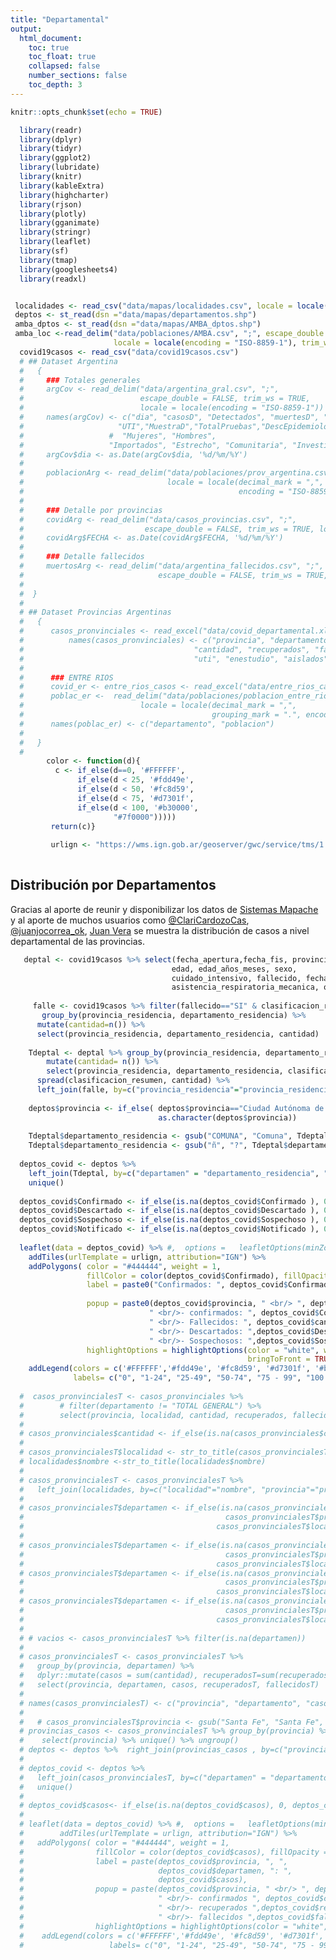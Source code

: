 ```yaml
---
title: "Departamental"
output:
  html_document:
    toc: true
    toc_float: true
    collapsed: false
    number_sections: false
    toc_depth: 3
---
```



```r
knitr::opts_chunk$set(echo = TRUE)
```

```r
  library(readr)
  library(dplyr)
  library(tidyr)
  library(ggplot2)
  library(lubridate)
  library(knitr)
  library(kableExtra)
  library(highcharter)
  library(rjson)
  library(plotly)
  library(gganimate)
  library(stringr)
  library(leaflet)
  library(sf)
  library(tmap)
  library(googlesheets4)
  library(readxl)


 localidades <- read_csv("data/mapas/localidades.csv", locale = locale(encoding = "ISO-8859-1"))
 deptos <- st_read(dsn ="data/mapas/departamentos.shp") 
 amba_dptos <- st_read(dsn ="data/mapas/AMBA_dptos.shp")
 amba_loc <-read_delim("data/poblaciones/AMBA.csv", ";", escape_double = FALSE, 
                       locale = locale(encoding = "ISO-8859-1"), trim_ws = TRUE)
  covid19casos <- read_csv("data/covid19casos.csv")
  # ## Dataset Argentina
  #   {  
  #     ### Totales generales
  #     argCov <- read_delim("data/argentina_gral.csv", ";", 
  #                          escape_double = FALSE, trim_ws = TRUE, 
  #                          locale = locale(encoding = "ISO-8859-1"))
  #     names(argCov) <- c("dia", "casosD", "Detectados", "muertesD", "Fallecidos", "Recuperados",
  #                     "UTI","MuestraD","TotalPruebas","DescEpidemiologia", "DescTest", "Descartados", 
  #                   #  "Mujeres", "Hombres", 
  #                   "Importados", "Estrecho", "Comunitaria", "Investigacion", "InicioSint")
  #     argCov$dia <- as.Date(argCov$dia, '%d/%m/%Y')
  #     
  #     poblacionArg <- read_delim("data/poblaciones/prov_argentina.csv", ";", escape_double = FALSE,
  #                                locale = locale(decimal_mark = ",", grouping_mark = ".",
  #                                                encoding = "ISO-8859-1"), trim_ws = TRUE)
  #      
  #     ### Detalle por provincias
  #     covidArg <- read_delim("data/casos_provincias.csv", ";", 
  #                           escape_double = FALSE, trim_ws = TRUE, locale = locale(encoding = "ISO-8859-1"))
  #     covidArg$FECHA <- as.Date(covidArg$FECHA, '%d/%m/%Y')
  #   
  #     ### Detalle fallecidos
  #     muertosArg <- read_delim("data/argentina_fallecidos.csv", ";", 
  #                              escape_double = FALSE, trim_ws = TRUE, locale = locale(encoding = "ISO-8859-1"))
  #     
  #  }
  # 
  # ## Dataset Provincias Argentinas
  #   {
  #      casos_pronvinciales <- read_excel("data/covid_departamental.xlsx")
  #          names(casos_pronvinciales) <- c("provincia", "departamento",  "localidad","fecha",
  #                                      "cantidad", "recuperados", "fallecidos", "internados", 
  #                                      "uti", "enestudio", "aislados", "estudiados", "descartados")
  # 
  #      ### ENTRE RIOS
  #      covid_er <- entre_rios_casos <- read_excel("data/entre_rios_casos.xlsx")
  #      poblac_er <-  read_delim("data/poblaciones/poblacion_entre_rios.csv",  ";", escape_double = FALSE, 
  #                          locale = locale(decimal_mark = ",", 
  #                                          grouping_mark = ".", encoding = "ISO-8859-1"), trim_ws = TRUE)
  #      names(poblac_er) <- c("departamento", "poblacion")
  #      
  #   }
  # 
        color <- function(d){
          c <- if_else(d==0, '#FFFFFF',
               if_else(d < 25, '#fdd49e',
               if_else(d < 50, '#fc8d59',
               if_else(d < 75, '#d7301f',
               if_else(d < 100, '#b30000',
                       "#7f0000")))))
         return(c)}
  
         urlign <- "https://wms.ign.gob.ar/geoserver/gwc/service/tms/1.0.0/capabaseargenmap@EPSG%3A3857@png/{z}/{x}/{-y}.png"
      
```

<!-- # Departamental -->

## Distribución por Departamentos
Gracias al aporte de reunir y disponibilizar los datos de [Sistemas Mapache](https://github.com/SistemasMapache/Covid19arData) y al aporte de muchos usuarios como [\@ClariCardozoCas](https://twitter.com/ClariCardozoCas), [\@juanjocorrea_ok](https://twitter.com/juanjocorrea_ok), [Juan Vera](https://twitter.com/cervecerojj)
  se muestra la distribución de casos a nivel departamental de las provincias.

```r

   deptal <- covid19casos %>% select(fecha_apertura,fecha_fis, provincia_residencia, departamento_residencia,
                                    edad, edad_años_meses, sexo,
                                    cuidado_intensivo, fallecido, fecha_cuidado_intensivo, asistencia_respiratoria_mecanica,
                                    asistencia_respiratoria_mecanica, origen_financiamiento, clasificacion_resumen)
   
     falle <- covid19casos %>% filter(fallecido=="SI" & clasificacion_resumen=="Confirmado") %>%
       group_by(provincia_residencia, departamento_residencia) %>% 
      mutate(cantidad=n()) %>% 
      select(provincia_residencia, departamento_residencia, cantidad) 
    
    Tdeptal <- deptal %>% group_by(provincia_residencia, departamento_residencia, clasificacion_resumen) %>% 
        mutate(cantidad= n()) %>%
        select(provincia_residencia, departamento_residencia, clasificacion_resumen, cantidad) %>%   unique() %>% 
      spread(clasificacion_resumen, cantidad) %>% 
      left_join(falle, by=c("provincia_residencia"="provincia_residencia","departamento_residencia"="departamento_residencia" ))
    
    deptos$provincia <- if_else( deptos$provincia=="Ciudad Autónoma de Buenos Aires", "CABA",  
                                 as.character(deptos$provincia))
    
    Tdeptal$departamento_residencia <- gsub("COMUNA", "Comuna", Tdeptal$departamento_residencia)
    Tdeptal$departamento_residencia <- gsub("ñ", "?", Tdeptal$departamento_residencia)
    
  deptos_covid <- deptos %>%  
    left_join(Tdeptal, by=c("departamen" = "departamento_residencia", "provincia"="provincia_residencia")) %>% 
    unique()
  
  deptos_covid$Confirmado <- if_else(is.na(deptos_covid$Confirmado ), 0, as.double(deptos_covid$Confirmado))
  deptos_covid$Descartado <- if_else(is.na(deptos_covid$Descartado ), 0, as.double(deptos_covid$Descartado))
  deptos_covid$Sospechoso <- if_else(is.na(deptos_covid$Sospechoso ), 0, as.double(deptos_covid$Sospechoso))
  deptos_covid$Notificado <- if_else(is.na(deptos_covid$Notificado ), 0, as.double(deptos_covid$Notificado))
  
  leaflet(data = deptos_covid) %>% #,  options =   leafletOptions(minZoom = 5)) %>%
    addTiles(urlTemplate = urlign, attribution="IGN") %>% 
    addPolygons( color = "#444444", weight = 1,
                 fillColor = color(deptos_covid$Confirmado), fillOpacity = 0.6,
                 label = paste0("Confirmados: ", deptos_covid$Confirmado),
                 
                 popup = paste0(deptos_covid$provincia, " <br/> ", deptos_covid$departamen,
                               " <br/>- confirmados: ", deptos_covid$Confirmado,
                               " <br/>- Fallecidos: ", deptos_covid$cantidad,
                               " <br/>- Descartados: ",deptos_covid$Descartado,
                               " <br/>- Sospechosos: ",deptos_covid$Sospechoso),
                 highlightOptions = highlightOptions(color = "white", weight = 2,
                                                     bringToFront = TRUE))  %>% 
    addLegend(colors = c('#FFFFFF','#fdd49e', '#fc8d59', '#d7301f', '#b30000', '#7f0000'), 
              labels= c("0", "1-24", "25-49", "50-74", "75 - 99", "100 o más"), position ="bottomright") 
  
  #  casos_pronvincialesT <- casos_pronvinciales %>% 
  #        # filter(departamento != "TOTAL GENERAL") %>%  
  #        select(provincia, localidad, cantidad, recuperados, fallecidos) 
  # 
  # casos_pronvinciales$cantidad <- if_else(is.na(casos_pronvinciales$cantidad), 0, casos_pronvinciales$cantidad)
  #     
  # casos_pronvincialesT$localidad <- str_to_title(casos_pronvincialesT$localidad)
  # localidades$nombre <-str_to_title(localidades$nombre) 
  # 
  # casos_pronvincialesT <- casos_pronvincialesT %>% 
  #   left_join(localidades, by=c("localidad"="nombre", "provincia"="provincia")) %>% unique()
  # 
  # casos_pronvincialesT$departamen <- if_else(is.na(casos_pronvincialesT$departamen)&
  #                                             casos_pronvincialesT$provincia=="Buenos Aires",
  #                                           casos_pronvincialesT$localidad, casos_pronvincialesT$departamen)
  # 
  # casos_pronvincialesT$departamen <- if_else(is.na(casos_pronvincialesT$departamen)&
  #                                             casos_pronvincialesT$provincia=="Ciudad Autónoma de Buenos Aires",
  #                                           casos_pronvincialesT$localidad, casos_pronvincialesT$departamen)
  # casos_pronvincialesT$departamen <- if_else(is.na(casos_pronvincialesT$departamen)&
  #                                             casos_pronvincialesT$provincia=="Tucumán",
  #                                           casos_pronvincialesT$localidad, casos_pronvincialesT$departamen)
  # casos_pronvincialesT$departamen <- if_else(is.na(casos_pronvincialesT$departamen)&
  #                                             casos_pronvincialesT$provincia=="Santiago del Estero",
  #                                           casos_pronvincialesT$localidad, casos_pronvincialesT$departamen)
  # 
  # # vacios <- casos_pronvincialesT %>% filter(is.na(departamen))
  # 
  # casos_pronvincialesT <- casos_pronvincialesT %>%
  #   group_by(provincia, departamen) %>% 
  #   dplyr::mutate(casos = sum(cantidad), recuperadosT=sum(recuperados), fallecidosT=sum(fallecidos)) %>% 
  #   select(provincia, departamen, casos, recuperadosT, fallecidosT)
  # 
  # names(casos_pronvincialesT) <- c("provincia", "departamento", "casos", "recuperados", "fallecidos")
  # 
  #   # casos_pronvincialesT$provincia <- gsub("Santa Fe", "Santa Fe", casos_pronvincialesT$provincia)
  # provincias_casos <- casos_pronvincialesT %>% group_by(provincia) %>% 
  #    select(provincia) %>% unique() %>% ungroup()
  # deptos <- deptos %>%  right_join(provincias_casos , by=c("provincia"="provincia"))
  # 
  # deptos_covid <- deptos %>%  
  #   left_join(casos_pronvincialesT, by=c("departamen" = "departamento", "provincia"="provincia")) %>% 
  #   unique()
  # 
  # deptos_covid$casos<- if_else(is.na(deptos_covid$casos), 0, deptos_covid$casos)
  #    
  # leaflet(data = deptos_covid) %>% #,  options =   leafletOptions(minZoom = 5)) %>%
  #        addTiles(urlTemplate = urlign, attribution="IGN") %>% 
  #   addPolygons( color = "#444444", weight = 1,
  #                fillColor = color(deptos_covid$casos), fillOpacity = 0.6,
  #                label = paste(deptos_covid$provincia, ", ",
  #                              deptos_covid$departamen, ": ", 
  #                              deptos_covid$casos),
  #                popup = paste(deptos_covid$provincia, " <br/> ", deptos_covid$departamen,
  #                              " <br/>- confirmados ", deptos_covid$casos,
  #                              " <br/>- recuperados ",deptos_covid$recuperados,
  #                              " <br/>- fallecidos ",deptos_covid$fallecidos),
  #                highlightOptions = highlightOptions(color = "white", weight = 2, bringToFront = TRUE))  %>% 
  #    addLegend(colors = c('#FFFFFF','#fdd49e', '#fc8d59', '#d7301f', '#b30000', '#7f0000'), 
  #                   labels= c("0", "1-24", "25-49", "50-74", "75 - 99", "100 o más"), position ="bottomright") 
  
             
```




